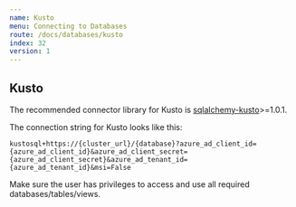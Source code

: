```yaml
---
name: Kusto
menu: Connecting to Databases
route: /docs/databases/kusto
index: 32
version: 1
---
```


## Kusto

The recommended connector library for Kusto is
[sqlalchemy-kusto](https://pypi.org/project/sqlalchemy-kusto/1.0.1/)>=1.0.1.

The connection string for Kusto looks like this:

```
kustosql+https://{cluster_url}/{database}?azure_ad_client_id={azure_ad_client_id}&azure_ad_client_secret={azure_ad_client_secret}&azure_ad_tenant_id={azure_ad_tenant_id}&msi=False
```

Make sure the user has privileges to access and use all required
databases/tables/views.
